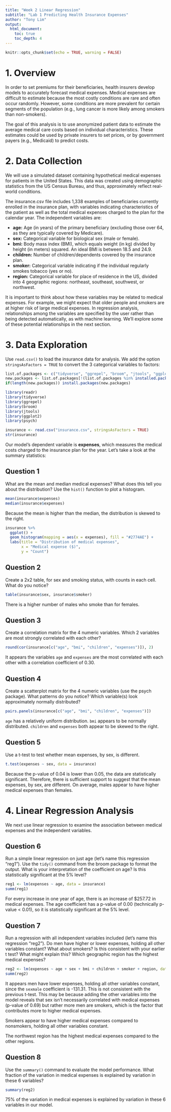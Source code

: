 ```yaml
---
title: "Week 2 Linear Regression"
subtitle: "Lab 1 Predicting Health Insurance Expenses"
author: "Tony Lim"
output:
  html_document:
    toc: true
    toc_depth: 4
---
```


```r
knitr::opts_chunk$set(echo = TRUE, warning = FALSE)
```

# 1. Overview

In order to set premiums for their beneficiaries, health insurers develop models to accurately forecast medical expenses. Medical expenses are difficult to estimate because the most costly conditions are rare and often occur randomly. However, some conditions are more prevalent for certain segments of the population (e.g., lung cancer is more likely among smokers than non-smokers).

The goal of this analysis is to use anonymized patient data to estimate the average medical care costs based on individual characteristics. These estimates could be used by private insurers to set prices, or by government payers (e.g., Medicaid) to predict costs.

# 2. Data Collection
 
We will use a simulated dataset containing hypothetical medical expenses for patients in the United States. This data was created using demographic statistics from the US Census Bureau, and thus, approximately reflect real-world conditions.

The insurance.csv file includes 1,338 examples of beneficiaries currently enrolled in the insurance plan, with variables indicating characteristics of the patient as well as the total medical expenses charged to the plan for the calendar year. The independent variables are:

* **age:** Age (in years) of the primary beneficiary (excluding those over 64, as they are typically covered by Medicare).
* **sex:** Categorical variable for biological sex (male or female).
* **bmi:** Body mass index (BMI), which equals weight (in kg) divided by height (in meters) squared. An ideal BMI is between 18.5 and 24.9.
* **children:** Number of children/dependents covered by the insurance plan.
* **smoker:** Categorical variable indicating if the individual regularly smokes tobacco (yes or no).
* **region:** Categorical variable for place of residence in the US, divided into 4 geographic regions: northeast, southeast, southwest, or northwest.

It is important to think about how these variables may be related to medical expenses. For example, we might expect that older people and smokers are at higher risk of large medical expenses. In regression analysis, relationships among the variables are specified by the user rather than being detected automatically, as with machine learning. We'll explore some of these potential relationships in the next section.

# 3. Data Exploration

Use `read.csv()` to load the insurance data for analysis. We add the option `stringsAsFactors = TRUE` to convert the 3 categorical variables to factors:

```r
list.of.packages <- c("tidyverse", "ggrepel", "broom", "jtools", "ggplot2", "psych")
new.packages <- list.of.packages[!(list.of.packages %in% installed.packages()[,"Package"])]
if(length(new.packages)) install.packages(new.packages)

library(readr)
library(tidyverse)
library(ggrepel)
library(broom)
library(jtools)
library(ggplot2)
library(psych)
```


```r
insurance <- read.csv("insurance.csv", stringsAsFactors = TRUE)
str(insurance)
```

Our model's dependent variable is **expenses**, which measures the medical costs charged to the insurance plan for the year. Let's take a look at the summary statistics:

## Question 1 
What are the mean and median medical expenses? What does this tell you about the distribution? Use the `hist()` function to plot a histogram.
```r
mean(insurance$expenses)
median(insurance$expenses)
```

Because the mean is higher than the median, the distribution is skewed to the right. 

```r
insurance %>%
  ggplot() +
  geom_histogram(mapping = aes(x = expenses), fill = "#2774AE") + 
  labs(title = "Distribution of medical expenses",
       x = "Medical expense ($)",
       y = "Count")
```

## Question 2
Create a 2x2 table, for sex and smoking status, with counts in each cell. What do you notice? 
```r
table(insurance$sex, insurance$smoker)
```

There is a higher number of males who smoke than for females.

## Question 3
Create a correlation matrix for the 4 numeric variables. Which 2 variables are most strongly correlated with each other?
```r
round(cor(insurance[c("age", "bmi", "children", "expenses")]), 2)
```

It appears the variables `age` and `expenses` are the most correlated with each other with a correlation coefficient of 0.30. 

## Question 4
Create a scatterplot matrix for the 4 numeric variables (use the psych package). What patterns do you notice? Which variable(s) look approximately normally distributed?
```r
pairs.panels(insurance[c("age", "bmi", "children", "expenses")])
```

`age` has a relatively uniform distribution. `bmi` appears to be normally distributed. `children` and `expenses` both appear to be skewed to the right. 

## Question 5 
Use a t-test to test whether mean expenses, by sex, is different.
```r
t.test(expenses ~ sex, data = insurance)
```
Because the p-value of 0.04 is lower than 0.05, the data are statistically significant. Therefore, there is sufficient support to suggest that the mean expenses, by sex, are different. On average, males appear to have higher medical expenses than females.

# 4. Linear Regression Analysis

We next use linear regression to examine the association between medical expenses and the independent variables.

## Question 6
Run a simple linear regression on just age (let's name this regression "reg1"). Use the `tidy()` command from the broom package to format the output. What is your interpretation of the coefficient on age? Is this statistically significant at the 5% level?

```r
reg1 <- lm(expenses ~ age, data = insurance)
summ(reg1)
```
For every increase in one year of age, there is an increase of $257.72 in medical expenses. The age coefficient has a p-value of 0.00 (technically p-value < 0.01), so it is statistically significant at the 5% level. 

## Question 7
Run a regression with all independent variables included (let's name this regression "reg2"). Do men have higher or lower expenses, holding all other variables constant? What about smokers? Is this consistent with your earlier t test? What might explain this? Which geographic region has the highest medical expenses?

```r
reg2 <- lm(expenses ~ age + sex + bmi + children + smoker + region, data = insurance)
summ(reg2)
```

It appears men have lower expenses, holding all other variables constant, since the `sexmale` coefficient is -131.31. This is not consistent with the previous t-test. This may be because adding the other variables into the model reveals that sex isn't necessarily correlated with medical expenses (p-value of 0.69) but rather more men are smokers, which is the factor that contributes more to higher medical expenses. 

Smokers appear to have higher medical expenses compared to nonsmokers, holding all other variables constant. 

The northwest region has the highest medical expenses compared to the other regions. 

## Question 8
Use the `summary()` command to evaluate the model performance. What fraction of the variation in medical expenses is explained by variation in these 6 variables?

```r
summary(reg2)
```

75% of the variation in medical expenses is explained by variation in these 6 variables in our model. 